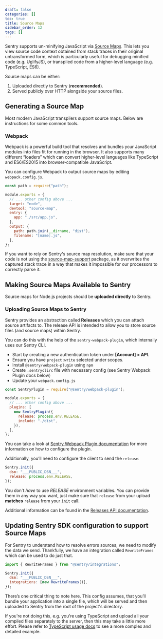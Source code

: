 ```yaml
---
draft: false
categories: []
toc: true
title: Source Maps
sidebar_order: 12
tags: []
---
```


Sentry supports un-minifying JavaScript via [Source Maps](http://blog.sentry.io/2015/10/29/debuggable-javascript-with-source-maps.html). This lets you view source code context obtained from stack traces in their original untransformed form, which is particularly useful for debugging minified code (e.g. UglifyJS), or transpiled code from a higher-level language (e.g. TypeScript, ES6).

Source maps can be either:

1.  Uploaded directly to Sentry (**recommended**).
2.  Served publicly over HTTP alongside your source files.

## Generating a Source Map

Most modern JavaScript transpilers support source maps. Below are instructions for some common tools.

### Webpack

Webpack is a powerful build tool that resolves and bundles your JavaScript modules into files fit for running in the browser. It also supports many different “loaders” which can convert higher-level languages like TypeScript and ES6/ES2015 into browser-compatible JavaScript.

You can configure Webpack to output source maps by editing `webpack.config.js`.

```javascript
const path = require("path");

module.exports = {
  // ... other config above ...
  target: "node",
  devtool: "source-map",
  entry: {
    app: "./src/app.js",
  },
  output: {
    path: path.join(__dirname, "dist"),
    filename: "[name].js",
  },
};
```

<Alert level="warning" title="source-map-support"><markdown>

If you want to rely on Sentry's source map resolution, make sure that your code is not using the [source-map-support](https://www.npmjs.com/package/source-map-support) package, as it overwrites the captured stack trace in a way that makes it impossible for our processors to correctly parse it.

</markdown></Alert>

## Making Source Maps Available to Sentry

Source maps for Node.js projects should be **uploaded directly** to Sentry.

### Uploading Source Maps to Sentry

Sentry provides an abstraction called **Releases** which you can attach source artifacts to. The release API is intended to allow you to store source files (and source maps) within Sentry.

You can do this with the help of the `sentry-webpack-plugin`, which internally uses our Sentry CLI.

- Start by creating a new authentication token under **[Account] > API**.
- Ensure you have `project:write` selected under scopes.
- Install `@sentry/webpack-plugin` using `npm`
- Create `.sentryclirc` file with necessary config (see Sentry Webpack Plugin docs below)
- Update your `webpack.config.js`

```javascript
const SentryPlugin = require("@sentry/webpack-plugin");

module.exports = {
  // ... other config above ...
  plugins: [
    new SentryPlugin({
      release: process.env.RELEASE,
      include: "./dist",
    }),
  ],
};
```

You can take a look at [Sentry Webpack Plugin documentation](https://github.com/getsentry/sentry-webpack-plugin) for more information on how to configure the plugin.

Additionally, you’ll need to configure the client to send the `release`:

```javascript
Sentry.init({
  dsn: "___PUBLIC_DSN___",
  release: process.env.RELEASE,
});
```

<Alert level="info" title="Note"><markdown>

You don't _have_ to use _RELEASE_ environment variables. You can provide them in any way you want, just make sure that `release` from your upload **matches** `release` from your `init` call.

</markdown></Alert>

Additional information can be found in the [Releases API documentation](/api/releases/).

## Updating Sentry SDK configuration to support Source Maps

For Sentry to understand how to resolve errors sources, we need to modify the data we send. Thankfully, we have an integration called `RewriteFrames` which can be used to do just that.

```javascript
import { RewriteFrames } from "@sentry/integrations";

Sentry.init({
  dsn: "___PUBLIC_DSN___",
  integrations: [new RewriteFrames()],
});
```

There’s one critical thing to note here. This config assumes, that you’ll bundle your application into a single file, which will be served and then uploaded to Sentry from the root of the project's directory.

If you're not doing this, e.g. you're using TypeScript and upload all your compiled files separately to the server, then this may take a little more effort. Please refer to [TypeScript usage docs](/platforms/node/typescript/) to see a more complex and detailed example.
